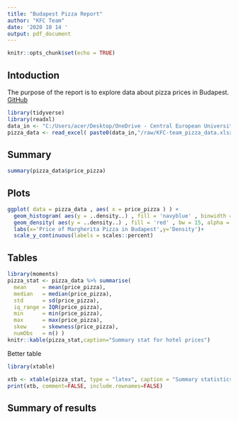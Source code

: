 ```yaml
---
title: "Budapest Pizza Report"
author: "KFC Team"
date: '2020 10 14 '
output: pdf_document
---
```


```r
knitr::opts_chunk$set(echo = TRUE)
```

## Intoduction
  The purpose of the report is to explore data about pizza prices in Budapest. [GitHub](https://github.com/cosmin-ticu/Data_ExercisesANDhomework_DA1/tree/master/Task1_KFC_Team)
  
```r
library(tidyverse)
library(readxl)
data_in <- "C:/Users/acer/Desktop/OneDrive - Central European University/Courses/Fall_Term/Coding_1/data/Pizza"
pizza_data <- read_excel( paste0(data_in,"/raw/KFC-team_pizza_data.xlsx") )
```

## Summary

```r
summary(pizza_data$price_pizza)
```

## Plots
```r
ggplot( data = pizza_data , aes( x = price_pizza ) ) +
  geom_histogram( aes(y = ..density..) , fill = 'navyblue' , binwidth = 15 ) +
  geom_density( aes(y = ..density..) , fill = 'red' , bw = 15, alpha = 0.5 ) +
  labs(x='Price of Margherita Pizza in Budapest',y='Density')+
  scale_y_continuous(labels = scales::percent)
```

## Tables
```r
library(moments)
pizza_stat <- pizza_data %>% summarise(
  mean     = mean(price_pizza),
  median   = median(price_pizza),
  std      = sd(price_pizza),
  iq_range = IQR(price_pizza), 
  min      = min(price_pizza),
  max      = max(price_pizza),
  skew     = skewness(price_pizza),
  numObs   = n() )
knitr::kable(pizza_stat,caption="Summary stat for hotel prices")
```

Better table
```r
library(xtable)

xtb <- xtable(pizza_stat, type = "latex", caption = "Summary statistics - elegant package")
print(xtb, comment=FALSE, include.rownames=FALSE)
```

## Summary of results

